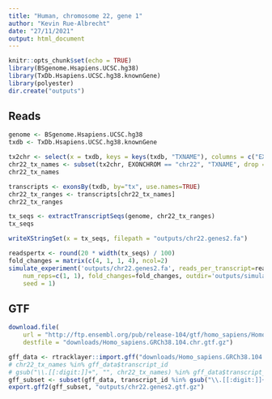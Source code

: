 ```yaml
---
title: "Human, chromosome 22, gene 1"
author: "Kevin Rue-Albrecht"
date: "27/11/2021"
output: html_document
---
```


```r
knitr::opts_chunk$set(echo = TRUE)
library(BSgenome.Hsapiens.UCSC.hg38)
library(TxDb.Hsapiens.UCSC.hg38.knownGene)
library(polyester)
dir.create("outputs")
```

## Reads

```r
genome <- BSgenome.Hsapiens.UCSC.hg38
txdb <- TxDb.Hsapiens.UCSC.hg38.knownGene
```

```r
tx2chr <- select(x = txdb, keys = keys(txdb, "TXNAME"), columns = c("EXONCHROM"), keytype = "TXNAME")
chr22_tx_names <- subset(tx2chr, EXONCHROM == "chr22", "TXNAME", drop = TRUE)[1:2]
chr22_tx_names
```

```r
transcripts <- exonsBy(txdb, by="tx", use.names=TRUE)
chr22_tx_ranges <- transcripts[chr22_tx_names]
chr22_tx_ranges
```

```r
tx_seqs <- extractTranscriptSeqs(genome, chr22_tx_ranges)
tx_seqs
```

```r
writeXStringSet(x = tx_seqs, filepath = "outputs/chr22.genes2.fa")
```

```r
readspertx <- round(20 * width(tx_seqs) / 100)
fold_changes = matrix(c(4, 1, 1, 4), ncol=2)
simulate_experiment('outputs/chr22.genes2.fa', reads_per_transcript=readspertx, 
    num_reps=c(1, 1), fold_changes=fold_changes, outdir='outputs/simulated_reads',
    seed = 1) 
```

## GTF

```r
download.file(
    url = "http://ftp.ensembl.org/pub/release-104/gtf/homo_sapiens/Homo_sapiens.GRCh38.104.chr.gtf.gz",
    destfile = "downloads/Homo_sapiens.GRCh38.104.chr.gtf.gz")
```

```r
gff_data <- rtracklayer::import.gff("downloads/Homo_sapiens.GRCh38.104.chr.gtf.gz")
# chr22_tx_names %in% gff_data$transcript_id
# gsub("\\.[[:digit:]]+", "", chr22_tx_names) %in% gff_data$transcript_id
gff_subset <- subset(gff_data, transcript_id %in% gsub("\\.[[:digit:]]+", "", chr22_tx_names))
export.gff2(gff_subset, "outputs/chr22.genes2.gtf.gz")
```

